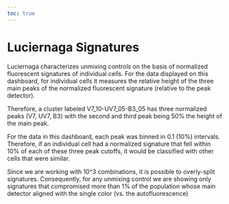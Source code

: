 ```yaml
---
toc: true
---
```


# Luciernaga Signatures

Luciernaga characterizes unmixing controls on the basis of normalized fluorescent signatures of individual cells. For the data displayed on this dashboard, for individual cells it measures the relative height of the three main peaks of the normalized fluorescent signature (relative to the peak detector). 

Therefore, a cluster labeled V7_10-UV7_05-B3_05 has three normalized peaks (V7, UV7, B3) with the second and third peak being 50% the height of the main peak. 

For the data in this dashboard, each peak was binned in 0.1 (10%) intervals. Therefore, if an individual cell had a normalized signature that fell within 10% of each of these three peak cutoffs, it would be classified with other cells that were similar. 

Since we are working with 10^3 combinations, it is possible to overly-split signatures. Consequently, for any unmixing control we are showing only signatures that compromised more than 1% of the population whose main detector aligned with the single color (vs. the autofluorescence)

